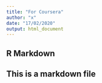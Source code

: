 ---
title: "For Coursera"
author: "x"
date: "17/02/2020"
output: html_document
---

## R Markdown

## This is a markdown file